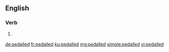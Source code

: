 ==English==

===Verb===
{{head|en|verb form}}

# {{lb|en|British}} {{en-past of|pedal}}

[[de:pedalled]]
[[fr:pedalled]]
[[ku:pedalled]]
[[mg:pedalled]]
[[simple:pedalled]]
[[vi:pedalled]]
